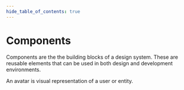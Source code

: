 ```yaml
---
hide_table_of_contents: true
---
```


# Components

Components are the the building blocks of a design system. These are reusable elements that can be
used in both design and development environments.

<DocsCardGrid>
  <DocsCard img="img/thumbnails/avatar.png" title="Avatar" href="/docs/components/avatar">
    An avatar is visual representation of a user or entity.
  </DocsCard>
</DocsCardGrid>
